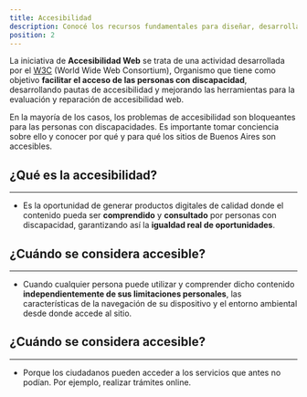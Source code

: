 ```yaml
---
title: Accesibilidad
description: Conocé los recursos fundamentales para diseñar, desarrollar e implementar un sitio web fácil de comprender y navegar, con un lenguaje claro y simple para todas las personas.
position: 2
---
```


La iniciativa de **Accesibilidad Web** se trata de una actividad desarrollada por el [W3C](https://www.w3.org/) (World Wide Web Consortium), Organismo que tiene como objetivo **facilitar el acceso de las personas con discapacidad**, desarrollando pautas de accesibilidad y mejorando las herramientas para la evaluación y reparación de accesibilidad web.


En la mayoría de los casos, los problemas de accesibilidad son bloqueantes para las personas con discapacidades. Es importante tomar conciencia sobre ello y conocer por qué y para qué los sitios de Buenos Aires son accesibles.

## ¿Qué es la accesibilidad?
---------------

- Es la oportunidad de generar productos digitales de calidad donde el contenido pueda ser **comprendido** y **consultado** por personas con discapacidad, garantizando así la **igualdad real de oportunidades**.

## ¿Cuándo se considera accesible?
---------------

- Cuando cualquier persona puede utilizar y comprender dicho contenido **independientemente de sus limitaciones personales**, las características de la navegación de su dispositivo y el entorno ambiental desde donde accede al sitio.

## ¿Cuándo se considera accesible?
---------------

- Porque los ciudadanos pueden acceder a los servicios que antes no podían. Por ejemplo, realizar trámites online. 
